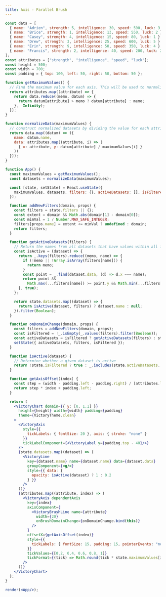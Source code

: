```yaml
---
title: Axis - Parallel Brush
---
```


```jsx live noInline
const data = [
  { name: "Adrien", strength: 5, intelligence: 30, speed: 500, luck: 3 },
  { name: "Brice", strength: 1, intelligence: 13, speed: 550, luck: 2 },
  { name: "Casey", strength: 4, intelligence: 15, speed: 80, luck: 1 },
  { name: "Drew", strength: 3, intelligence: 25, speed: 600, luck: 5 },
  { name: "Erin", strength: 9, intelligence: 50, speed: 350, luck: 4 },
  { name: "Francis", strength: 2, intelligence: 40, speed: 200, luck: 2 }
];
const attributes = ["strength", "intelligence", "speed", "luck"];
const height = 500;
const width = 700;
const padding = { top: 100, left: 50, right: 50, bottom: 50 };

function getMaximumValues() {
  // Find the maximum value for each axis. This will be used to normalize data and re-scale axis ticks
  return attributes.map((attribute) => {
    return data.reduce((memo, datum) => {
      return datum[attribute] > memo ? datum[attribute] : memo;
    }, -Infinity);
  });
}

function normalizeData(maximumValues) {
  // construct normalized datasets by dividing the value for each attribute by the maximum value
  return data.map((datum) => ({
    name: datum.name,
    data: attributes.map((attribute, i) => (
      { x: attribute, y: datum[attribute] / maximumValues[i] }
    ))
  }));
}

function App() {
  const maximumValues = getMaximumValues();
  const datasets = normalizeData(maximumValues);

  const [state, setState] = React.useState({
    maximumValues, datasets, filters: {}, activeDatasets: [], isFiltered: false
  });

  function addNewFilters(domain, props) {
    const filters = state.filters || {};
    const extent = domain && Math.abs(domain[1] - domain[0]);
    const minVal = 1 / Number.MAX_SAFE_INTEGER;
    filters[props.name] = extent <= minVal ? undefined : domain;
    return filters;
  }

  function getActiveDatasets(filters) {
    // Return the names from all datasets that have values within all filters
    const isActive = (dataset) => {
      return _.keys(filters).reduce((memo, name) => {
        if (!memo || !Array.isArray(filters[name])) {
          return memo;
        }
        const point = _.find(dataset.data, (d) => d.x === name);
        return point &&
          Math.max(...filters[name]) >= point.y && Math.min(...filters[name]) <= point.y;
      }, true);
    };

    return state.datasets.map((dataset) => {
      return isActive(dataset, filters) ? dataset.name : null;
    }).filter(Boolean);
  }

  function onDomainChange(domain, props) {
    const filters = addNewFilters(domain, props);
    const isFiltered = !_.isEmpty(_.values(filters).filter(Boolean));
    const activeDatasets = isFiltered ? getActiveDatasets(filters) : state.datasets;
    setState({ activeDatasets, filters, isFiltered });
  }

  function isActive(dataset) {
    // Determine whether a given dataset is active
    return !state.isFiltered ? true : _.includes(state.activeDatasets, dataset.name);
  }

  function getAxisOffset(index) {
    const step = (width - padding.left - padding.right) / (attributes.length - 1);
    return step * index + padding.left;
  }

  return (
    <VictoryChart domain={{ y: [0, 1.1] }}
      height={height} width={width} padding={padding}
      theme={VictoryTheme.clean}
    >
      <VictoryAxis
        style={{
          tickLabels: { fontSize: 20 }, axis: { stroke: "none" }
        }}
        tickLabelComponent={<VictoryLabel y={padding.top - 40}/>}
      />
      {state.datasets.map((dataset) => (
        <VictoryLine
          key={dataset.name} name={dataset.name} data={dataset.data}
          groupComponent={<g/>}
          style={{ data: {
            opacity: isActive(dataset) ? 1 : 0.2
          } }}
        />
      ))}
      {attributes.map((attribute, index) => (
        <VictoryAxis dependentAxis
          key={index}
          axisComponent={
            <VictoryBrushLine name={attribute}
              width={20}
              onBrushDomainChange={onDomainChange.bind(this)}
            />
          }
          offsetX={getAxisOffset(index)}
          style={{
            tickLabels: { fontSize: 15, padding: 15, pointerEvents: "none" },
          }}
          tickValues={[0.2, 0.4, 0.6, 0.8, 1]}
          tickFormat={(tick) => Math.round(tick * state.maximumValues[index])}
        />
      ))}
    </VictoryChart>
  );
}

render(<App/>);
```
